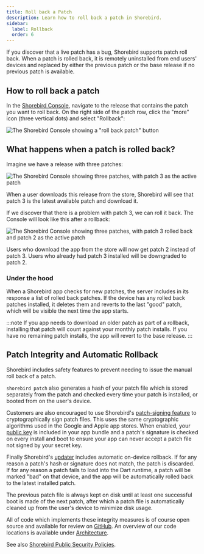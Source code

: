```yaml
---
title: Roll back a Patch
description: Learn how to roll back a patch in Shorebird.
sidebar:
  label: Rollback
  order: 6
---
```


If you discover that a live patch has a bug, Shorebird supports patch roll back.
When a patch is rolled back, it is remotely uninstalled from end users' devices
and replaced by either the previous patch or the base release if no previous
patch is available.

## How to roll back a patch

In the [Shorebird Console](https://console.shorebird.dev/), navigate to the
release that contains the patch you want to roll back. On the right side of the
patch row, click the "more" icon (three vertical dots) and select "Rollback":

![The Shorebird Console showing a "roll back patch" button](https://github.com/user-attachments/assets/941fdc46-d0f3-463f-835f-5c8eb8a02e83)

## What happens when a patch is rolled back?

Imagine we have a release with three patches:

![The Shorebird Console showing three patches, with patch 3 as the active patch](https://github.com/user-attachments/assets/ee5d4e2b-eca3-4318-99e9-038c0134bfff)

When a user downloads this release from the store, Shorebird will see that patch
3 is the latest available patch and download it.

If we discover that there is a problem with patch 3, we can roll it back. The
Console will look like this after a rollback:

![The Shorebird Console showing three patches, with patch 3 rolled back and patch 2 as the active patch](https://github.com/user-attachments/assets/7ba4ff2c-5823-4c9f-a260-68ca6ce1e10a)

Users who download the app from the store will now get patch 2 instead of patch 3. Users who already had patch 3 installed will be downgraded to patch 2.

### Under the hood

When a Shorebird app checks for new patches, the server includes in its response
a list of rolled back patches. If the device has any rolled back patches
installed, it deletes them and reverts to the last "good" patch, which will be
visible the next time the app starts.

:::note
If you app needs to download an older patch as part of a rollback,
installing that patch will count against your monthly patch installs. If you
have no remaining patch installs, the app will revert to the base release.
:::

## Patch Integrity and Automatic Rollback

Shorebird includes safety features to prevent needing to issue the manual roll
back of a patch.

`shorebird patch` also generates a hash of your patch file which is stored
separately from the patch and checked every time your patch is installed, or
booted from on the user's device.

Customers are also encouraged to use Shorebird's [patch-signing
feature](https://docs.shorebird.dev/guides/patch-signing/) to cryptographically
sign patch files. This uses the same cryptographic algorithms used in the
Google and Apple app stores. When enabled, your [public
key](https://en.wikipedia.org/wiki/Public-key_cryptography) is included in your
app bundle and a patch's signature is checked on every install and boot to
ensure your app can never accept a patch file not signed by your secret key.

Finally Shorebird's [updater](https://github.com/shorebirdtech/updater) includes
automatic on-device rollback. If for any reason a patch's hash or signature does
not match, the patch is discarded. If for any reason a patch fails to load into
the Dart runtime, a patch will be marked "bad" on that device, and the app will
be automatically rolled back to the latest installed patch.

The previous patch file is always kept on disk until at least one successful
boot is made of the next patch, after which a patch file is automatically
cleaned up from the user's device to minimize disk usage.

All of code which implements these integrity measures is of course open source
and available for review on [GitHub](https://github.com/shorebirdtech/). An
overview of our code locations is available under [Architecture](/architecture).

See also [Shorebird Public Security Policies](https://handbook.shorebird.dev/security/).
